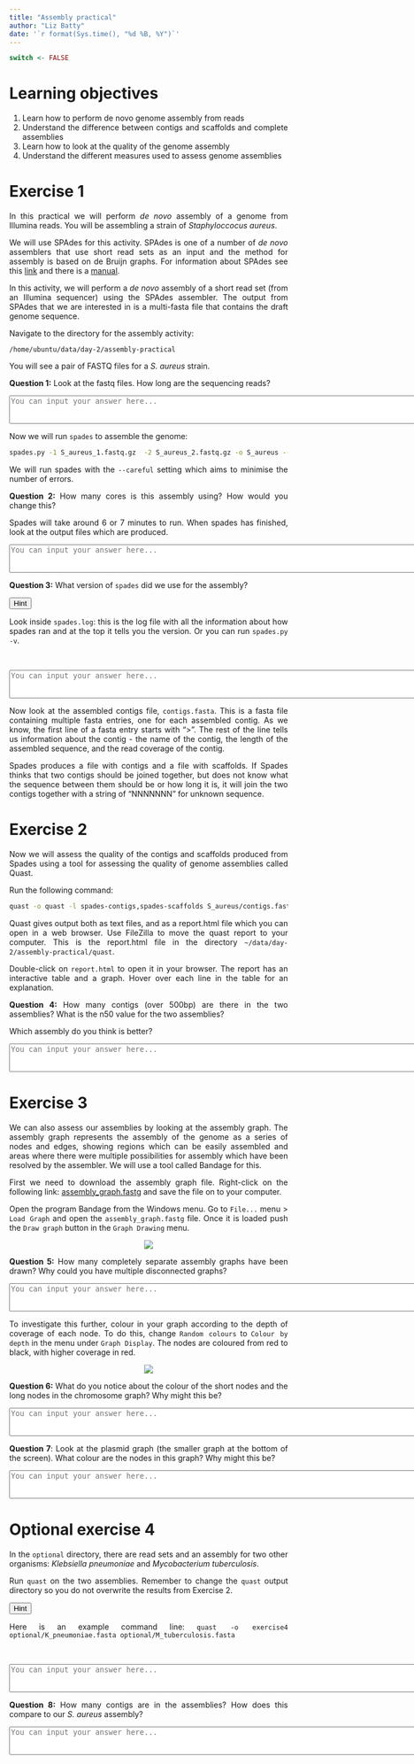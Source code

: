 ```yaml
---
title: "Assembly practical"
author: "Liz Batty"
date: '`r format(Sys.time(), "%d %B, %Y")`'
---
```


<style>
body {
text-align: justify}
</style>

```r
switch <- FALSE
```

# Learning objectives {-}
1. Learn how to perform de novo genome assembly from reads
2. Understand the difference between contigs and scaffolds and complete assemblies
3. Learn how to look at the quality of the genome assembly
4. Understand the different measures used to assess genome assemblies


# Exercise 1 {-}
In this practical we will perform *de novo* assembly of a genome from Illumina reads.
You will be assembling a strain of *Staphyloccocus aureus*.

We will use SPAdes for this activity. SPAdes is one of a number of *de novo* assemblers that use short read sets as an input and the method for assembly is based on de Bruijn graphs. For information about SPAdes see this [link](http://cab.spbu.ru/software/spades/) and there is a [manual](http://cab.spbu.ru/files/release3.13.0/manual.html). 

In this activity, we will perform a *de novo* assembly of a short read set (from an Illumina sequencer) using the SPAdes assembler. The output from SPAdes that we are interested in is a multi-fasta file that contains the draft genome sequence.

Navigate to the directory for the assembly activity:

```/home/ubuntu/data/day-2/assembly-practical```

You will see a pair of FASTQ files for a *S. aureus* strain.

**Question 1:** Look at the fastq files. How long are the sequencing reads?

<textarea id="name" name="name" cols="100" rows="3" placeholder="You can input your answer here..."></textarea>

Now we will run `spades` to assemble the genome: 

```bash
spades.py -1 S_aureus_1.fastq.gz  -2 S_aureus_2.fastq.gz -o S_aureus --careful -t 4
```

We will run spades with the `--careful` setting which aims to minimise the number of errors.

**Question 2:** How many cores is this assembly using? How would you change this?

Spades will take around 6 or 7 minutes  to run. When spades has finished, look at the output files which are produced. 

<textarea id="name" name="name" cols="100" rows="3" placeholder="You can input your answer here..."></textarea>

**Question 3:** What version of `spades` did we use for the assembly?

<div class="toggle"><button>Hint</button>
Look inside `spades.log`: this is the log file with all the information about how spades ran and at the top it tells you the version. Or you can run `spades.py -v`.
</div><br>

<textarea id="name" name="name" cols="100" rows="3" placeholder="You can input your answer here..."></textarea>

Now look at the assembled contigs file, `contigs.fasta`. This is a fasta file containing multiple fasta entries, one for each assembled contig. As we know, the first line of a fasta entry starts with ">". The rest of the line tells us information about the contig - the name of the contig, the length of the assembled sequence, and the read coverage of the contig. 

Spades produces a file with contigs and a file with scaffolds. If Spades thinks that two contigs should be joined together, but does not know what the sequence between them should be or how long it is, it will join the two contigs together with a string of "NNNNNNN" for unknown sequence.

# Exercise 2 {-}
Now we will assess the quality of the contigs and scaffolds produced from Spades using a tool for assessing the quality of genome assemblies called Quast.

Run the following command:

```bash
quast -o quast -l spades-contigs,spades-scaffolds S_aureus/contigs.fasta  S_aureus/scaffolds.fasta
``` 

Quast gives output both as text files, and as a report.html file which you can open in a web browser. Use FileZilla to move the quast report to your computer. This is the report.html file in the directory `~/data/day-2/assembly-practical/quast`.

Double-click on `report.html` to open it in your browser. The report has an interactive table and a graph. Hover over each line in the table for an explanation.

**Question 4:** How many contigs (over 500bp) are there in the two assemblies? What is the n50 value for the two assemblies?

Which assembly do you think is better?

<textarea id="name" name="name" cols="100" rows="3" placeholder="You can input your answer here..."></textarea>

# Exercise 3 {-}

We can also assess our assemblies by looking at the assembly graph. The assembly graph represents the assembly of the genome as a series of nodes and edges, showing regions which can be easily assembled and areas where there were multiple possibilities for assembly which have been resolved by the assembler. We will use a tool called Bandage for this. 

First we need to download the assembly graph file. Right-click on the following link: [assembly_graph.fastg](assembly_graph.fastg) and save the file on to your computer.

Open the program Bandage from the Windows menu. Go to `File...` menu > `Load Graph` and open the `assembly_graph.fastg` file. Once it is loaded push the `Draw graph` button in the `Graph Drawing` menu. 

<center>![](images/drawgraph.png)</center>

**Question 5:** How many completely separate assembly graphs have been drawn? Why could you have multiple disconnected graphs?

<textarea id="name" name="name" cols="100" rows="3" placeholder="You can input your answer here..."></textarea>

To investigate this further, colour in your graph according to the depth of coverage of each node. To do this, change `Random colours` to `Colour by depth` in the menu under `Graph Display`. The nodes are coloured from red to black, with higher coverage in red. 

<center>![](images/colourbydepth.png)</center>

**Question 6:** What do you notice about the colour of the short nodes and the long nodes in the chromosome graph? Why might this be?

<textarea id="name" name="name" cols="100" rows="3" placeholder="You can input your answer here..."></textarea>

**Question 7**: Look at the plasmid graph (the smaller graph at the bottom of the screen). What colour are the nodes in this graph? Why might this be?

<textarea id="name" name="name" cols="100" rows="3" placeholder="You can input your answer here..."></textarea>

# Optional exercise 4 {-}

In the `optional` directory, there are read sets and an assembly for two other organisms: *Klebsiella pneumoniae* and *Mycobacterium tuberculosis*.

Run `quast` on the two assemblies. Remember to change the `quast` output directory so you do not overwrite the results from Exercise 2.

<div class="toggle"><button>Hint</button>
Here is an example command line: `quast -o exercise4 optional/K_pneumoniae.fasta optional/M_tuberculosis.fasta`
</div><br>

<textarea id="name" name="name" cols="100" rows="3" placeholder="You can input your answer here..."></textarea>

**Question 8:** How many contigs are in the assemblies? How does this compare to our *S. aureus* assembly?

<textarea id="name" name="name" cols="100" rows="3" placeholder="You can input your answer here..."></textarea>

<script>
  $(".toggle").click(function() {
    $(this).toggleClass("open");
  });
</script>










